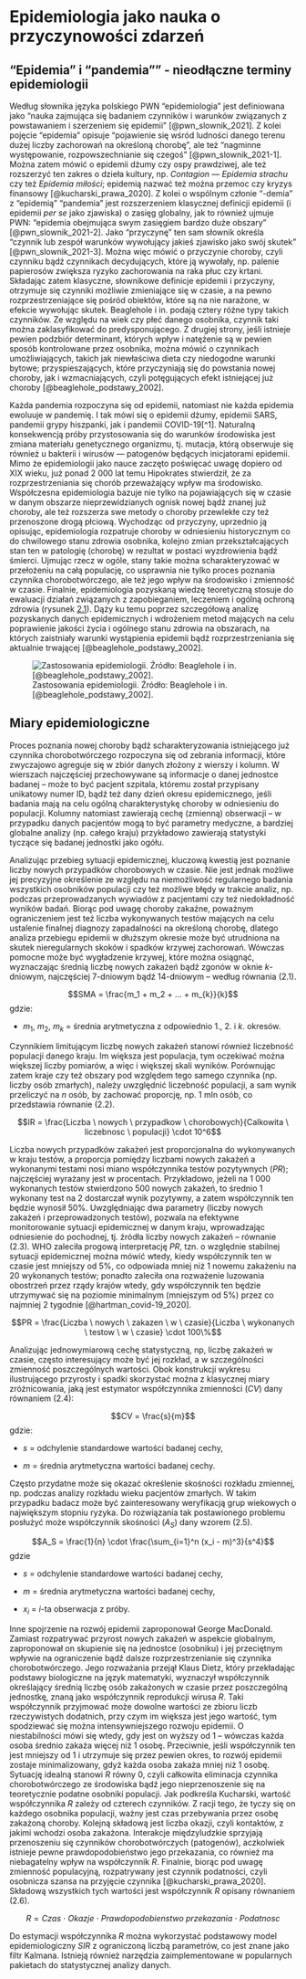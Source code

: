 # Epidemiologia jako nauka o przyczynowości zdarzeń {#chapter02}


## "Epidemia" i "pandemia"" - nieodłączne terminy epidemiologii

Według słownika języka polskiego PWN "epidemiologia" jest definiowana
jako "nauka zajmująca się badaniem czynników i warunków związanych z
powstawaniem i szerzeniem się epidemii" [@pwn_slownik_2021]. Z kolei
pojęcie "epidemia" opisuje "pojawienie się wśród ludności danego terenu
dużej liczby zachorowań na określoną chorobę", ale też "nagminne
występowanie, rozpowszechnianie się czegoś" [@pwn_slownik_2021-1]. Można
zatem mówić o epidemii dżumy czy ospy prawdziwej, ale też rozszerzyć ten
zakres o dzieła kultury, np. *Contagion --- Epidemia strachu* czy też
*Epidemia miłości*; epidemią nazwać też można przemoc czy kryzys
finansowy [@kucharski_prawa_2020]. Z kolei o wspólnym członie "-demia" z
"epidemią" "pandemia" jest rozszerzeniem klasycznej definicji epidemii
(i epidemii *per se* jako zjawiska) o zasięg globalny, jak to również
ujmuje PWN: "epidemia obejmująca swym zasięgiem bardzo duże obszary"
[@pwn_slownik_2021-2]. Jako "przyczynę" ten sam słownik określa "czynnik
lub zespół warunków wywołujący jakieś zjawisko jako swój skutek"
[@pwn_slownik_2021-3]. Można więc mówić o przyczynie choroby, czyli
czynniku bądź czynnikach decydujących, które ją wywołały, np. palenie
papierosów zwiększa ryzyko zachorowania na raka płuc czy krtani.
Składając zatem klasyczne, słownikowe definicje epidemii i przyczyny,
otrzymuje się czynniki możliwie zmieniające się w czasie, a na pewno
rozprzestrzeniające się pośród obiektów, które są na nie narażone, w
efekcie wywołując skutek. Beaglehole i in. podają cztery różne typy
takich czynników. Ze względu na wiek czy płeć danego osobnika, czynnik
taki można zaklasyfikować do predysponującego. Z drugiej strony, jeśli
istnieje pewien podzbiór determinant, których wpływ i natężenie są w
pewien sposób kontrolowane przez osobnika, można mówić o czynnikach
umożliwiających, takich jak niewłaściwa dieta czy niedogodne warunki
bytowe; przyspieszających, które przyczyniają się do powstania nowej
choroby, jak i wzmacniających, czyli potęgujących efekt istniejącej już
choroby [@beaglehole_podstawy_2002].

Każda pandemia rozpoczyna się od epidemii, natomiast nie każda epidemia
ewoluuje w pandemię. I tak mówi się o epidemii dżumy, epidemii SARS,
pandemii grypy hiszpanki, jak i pandemii COVID-19[^1]. Naturalną
konsekwencją próby przystosowania się do warunków środowiska jest zmiana
materiału genetycznego organizmu, tj. mutacja, którą obserwuje się
również u bakterii i wirusów --- patogenów będących inicjatorami
epidemii. Mimo że epidemiologii jako nauce zaczęto poświęcać uwagę
dopiero od XIX wieku, już ponad 2 000 lat temu Hipokrates stwierdził, że
za rozprzestrzeniania się chorób przeważający wpływ ma środowisko.
Współczesna epidemiologia bazuje nie tylko na pojawiających się w czasie
w danym obszarze nieprzewidzianych ognisk nowej bądź znanej już choroby,
ale też rozszerza swe metody o choroby przewlekłe czy też przenoszone
drogą płciową. Wychodząc od przyczyny, uprzednio ją opisując,
epidemiologia rozpatruje choroby w odniesieniu historycznym co do
chwilowego stanu zdrowia osobnika, kolejno zmian przekształcających stan
ten w patologię (chorobę) w rezultat w postaci wyzdrowienia bądź
śmierci. Ujmując rzecz w ogóle, stany takie można scharakteryzować w
przełożeniu na całą populację, co usprawnia nie tylko proces poznania
czynnika chorobotwórczego, ale też jego wpływ na środowisko i zmienność
w czasie. Finalnie, epidemiologia pozyskaną wiedzę teoretyczną stosuje
do ewaluacji działań związanych z zapobieganiem, leczeniem i ogólną
ochroną zdrowia (rysunek
[2.1](#fig:epidemiologia-czynniki){reference-type="ref"
reference="fig:epidemiologia-czynniki"}). Dąży ku temu poprzez
szczegółową analizę pozyskanych danych epidemicznych i wdrożeniem metod
mających na celu poprawienie jakości życia i ogólnego stanu zdrowia na
obszarach, na których zaistniały warunki wystąpienia epidemii bądź
rozprzestrzeniania się aktualnie trwającej [@beaglehole_podstawy_2002].

![Zastosowania epidemiologii. Źródło: Beaglehole i in.
[@beaglehole_podstawy_2002].](figure/chap02/epidemiologia-czynniki.png){#fig:epidemiologia-czynniki
width="\\columnwidth"}


## Miary epidemiologiczne

Proces poznania nowej choroby bądź scharakteryzowania istniejącego już
czynnika chorobotwórczego rozpoczyna się od zebrania informacji, które
zwyczajowo agreguje się w zbiór danych złożony z wierszy i kolumn. W
wierszach najczęściej przechowywane są informacje o danej jednostce
badanej -- może to być pacjent szpitala, któremu został przypisany
unikatowy numer ID, bądź też dany dzień okresu epidemicznego, jeśli
badania mają na celu ogólną charakterystykę choroby w odniesieniu do
populacji. Kolumny natomiast zawierają cechę (zmienną) obserwacji -- w
przypadku danych pacjentów mogą to być parametry medyczne, a bardziej
globalne analizy (np. całego kraju) przykładowo zawierają statystyki
tyczące się badanej jednostki jako ogółu.

Analizując przebieg sytuacji epidemicznej, kluczową kwestią jest
poznanie liczby nowych przypadków chorobowych w czasie. Nie jest jednak
możliwe jej precyzyjne określenie ze względu na niemożliwość regularnego
badania wszystkich osobników populacji czy też możliwe błędy w trakcie
analiz, np. podczas przeprowadzanych wywiadów z pacjentami czy też
niedokładność wyników badań. Biorąc pod uwagę choroby zakaźne, poważnym
ograniczeniem jest też liczba wykonywanych testów mających na celu
ustalenie finalnej diagnozy zapadalności na określoną chorobę, dlatego
analiza przebiegu epidemii w dłuższym okresie może być utrudniona na
skutek nieregularnych skoków i spadków krzywej zachorowań. Wówczas
pomocne może być wygładzenie krzywej, które można osiągnąć, wyznaczając
średnią liczbę nowych zakażeń bądź zgonów w oknie $k$-dniowym,
najczęściej 7-dniowym bądź 14-dniowym -- według równania (2.1).

$$SMA = \frac{m_1 + m_2 + ... + m_{k}}{k}$$ gdzie:

-   $m_1$, $m_2$, $m_{k}$ = średnia arytmetyczna z odpowiednio 1., 2. i
    $k$. okresów.

Czynnikiem limitującym liczbę nowych zakażeń stanowi również liczebność
populacji danego kraju. Im większa jest populacja, tym oczekiwać można
większej liczby pomiarów, a więc i większej skali wyników. Porównując
zatem kraje czy też obszary pod względem tego samego czynnika (np.
liczby osób zmarłych), należy uwzględnić liczebność populacji, a sam
wynik przeliczyć na $n$ osób, by zachować proporcję, np. 1 mln osób, co
przedstawia równanie (2.2).

$$IR = \frac{Liczba \ nowych \ przypadkow \ chorobowych}{Calkowita \ liczebnosc \ populacji} \cdot 10^6$$

Liczba nowych przypadków zakażeń jest proporcjonalna do wykonywanych w
kraju testów, a proporcja pomiędzy liczbami nowych zakażeń a wykonanymi
testami nosi miano współczynnika testów pozytywnych ($PR$); najczęściej
wyrażany jest w procentach. Przykładowo, jeżeli na 1 000 wykonanych
testów stwierdzono 500 nowych zakażeń, to średnio 1 wykonany test na 2
dostarczał wynik pozytywny, a zatem współczynnik ten będzie wynosił 50%.
Uwzględniając dwa parametry (liczby nowych zakażeń i przeprowadzonych
testów), pozwala na efektywne monitorowanie sytuacji epidemicznej w
danym kraju, wprowadzając odniesienie do pochodnej, tj. źródła liczby
nowych zakażeń -- równanie (2.3). WHO zaleciła progową interpretację
$PR$, tzn. o względnie stabilnej sytuacji epidemicznej można mówić
wtedy, kiedy współczynnik ten w czasie jest mniejszy od 5%, co odpowiada
mniej niż 1 nowemu zakażeniu na 20 wykonanych testów; ponadto zaleciła
ona rozważenie luzowania obostrzeń przez rządy krajów wtedy, gdy
współczynnik ten będzie utrzymywać się na poziomie minimalnym (mniejszym
od 5%) przez co najmniej 2 tygodnie [@hartman_covid-19_2020].

$$PR = \frac{Liczba \ nowych \ zakazen \ w \ czasie}{Liczba \ wykonanych \ testow \ w \ czasie} \cdot 100\%$$

Analizując jednowymiarową cechę statystyczną, np, liczbę zakażeń w
czasie, często interesujący może być jej rozkład, a w szczególności
zmienność poszczególnych wartości. Obok konstrukcji wykresu
ilustrującego przyrosty i spadki skorzystać można z klasycznej miary
zróżnicowania, jaką jest estymator współczynnika zmienności ($CV$) dany
równaniem (2.4):

$$CV = \frac{s}{m}$$ gdzie:

-   $s$ = odchylenie standardowe wartości badanej cechy,

-   $m$ = średnia arytmetyczna wartości badanej cechy.

Często przydatne może się okazać określenie skośności rozkładu zmiennej,
np. podczas analizy rozkładu wieku pacjentów zmarłych. W takim przypadku
badacz może być zainteresowany weryfikacją grup wiekowych o największym
stopniu ryzyka. Do rozwiązania tak postawionego problemu posłużyć może
współczynnik skośności ($A_S$) dany wzorem (2.5).

$$A_S = \frac{1}{n} \cdot \frac{\sum_{i=1}^n (x_i - m)^3}{s^4}$$ gdzie

-   $s$ = odchylenie standardowe wartości badanej cechy,

-   $m$ = średnia arytmetyczna wartości badanej cechy,

-   $x_i$ = $i$-ta obserwacja z próby.

Inne spojrzenie na rozwój epidemii zaproponował George MacDonald.
Zamiast rozpatrywać przyrost nowych zakażeń w aspekcie globalnym,
zaproponował on skupienie się na jednostce (osobniku) i jej przeciętnym
wpływie na ograniczenie bądź dalsze rozprzestrzenianie się czynnika
chorobotwórczego. Jego rozważania przejął Klaus Dietz, który
przekładając podstawy biologiczne na język matematyki, wyznaczył
współczynnik określający średnią liczbę osób zakażonych w czasie przez
poszczególną jednostkę, znaną jako współczynnik reprodukcji wirusa $R$.
Taki współczynnik przyjmować może dowolne wartości ze zbioru liczb
rzeczywistych dodatnich, przy czym im większa jest jego wartość, tym
spodziewać się można intensywniejszego rozwoju epidemii. O
niestabilności mówi się wtedy, gdy jest on wyższy od 1 -- wówczas każda
osoba średnio zakaża więcej niż 1 osobę. Przeciwnie, jeśli współczynnik
ten jest mniejszy od 1 i utrzymuje się przez pewien okres, to rozwój
epidemii zostaje minimalizowany, gdyż każda osoba zakaża mniej niż 1
osobę. Sytuację idealną stanowi $R$ równy 0, czyli całkowita eliminacja
czynnika chorobotwórczego ze środowiska bądź jego nieprzenoszenie się na
teoretycznie podatne osobniki populacji. Jak podkreśla Kucharski,
wartość współczynnika $R$ zależy od czterech czynników. Z racji tego, że
tyczy się on każdego osobnika populacji, ważny jest czas przebywania
przez osobę zakażoną choroby. Kolejną składową jest liczba okazji, czyli
kontaktów, z jakimi wchodzi osoba zakażona. Interakcje międzyludzkie
sprzyjają przenoszeniu się czynników chorobotwórczych (patogenów),
aczkolwiek istnieje pewne prawdopodobieństwo jego przekazania, co
również ma niebagatelny wpływ na współczynnik $R$. Finalnie, biorąc pod
uwagę zmienność populacyjną, rozpatrywany jest czynnik podatności, czyli
osobnicza szansa na przyjęcie czynnika [@kucharski_prawa_2020]. Składową
wszystkich tych wartości jest współczynnik $R$ opisany równaniem (2.6).

$$R = Czas \ \cdot \ Okazje \ \cdot \ Prawdopodobienstwo \ przekazania \ \cdot \ Podatnosc$$

Do estymacji współczynnika $R$ można wykorzystać podstawowy model
epidemiologiczny $SIR$ z ograniczoną liczbą parametrów, co jest znane
jako filtr Kalmana. Istnieją również narzędzia zaimplementowane w
popularnych pakietach do statystycznej analizy danych.

